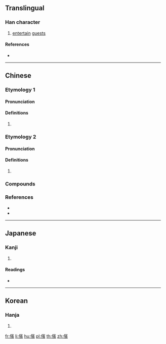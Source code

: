 {{character info/new}}
{{also|傧}}
==Translingual==

===Han character===
{{Han char|rn=9|rad=人|as=14|sn=16|four=23286|canj=OJMC|ids=⿰亻賓}}

# [[entertain]] [[guest]]s

====References====
* {{Han ref|kx=0119.240|dkj=01214|dj=0253.020|hdz=10232.030|uh=5110|ud=20752|bh=BEAA|bd=48810}}

----

==Chinese==

===Etymology 1===
{{zh-forms|s=傧}}

====Pronunciation====
{{zh-pron
|m=bīn
|c=ban3
|mc=y
|oc=y
|cat=
}}

====Definitions====
{{zh-hanzi}}

# {{rfdef|zh}}

===Etymology 2===
{{zh-forms|s=傧}}

====Pronunciation====
{{zh-pron
|m=bīn
|c=ban1
|mc=y
|oc=y
|cat=
}}

====Definitions====
{{zh-hanzi}}

# {{rfdef|zh}}

===Compounds===
{{zh-der|儐相|女儐相|男儐相}}

===References===
* {{R:twedu|A00256}}
* {{R:yue:Hanzi}}

{{attention|zh|please check}}

----

==Japanese==

===Kanji===
{{ja-kanji|grade=|rs=人14}}

# {{defn|lang=ja|sort=人14}}

====Readings====
* {{ja-readings|on=[[ひん]] (hin)|kun=[[すすめる]] (susumeru), [[うやまう]] (uyamau), [[あいさつ]] (aisatsu)}}

----

==Korean==

===Hanja===
{{ko-hanja|hangeul=빈|rv=bin|mr=pin}}

# {{defn|lang=ko|sort=人14}}

[[fr:儐]]
[[li:儐]]
[[hu:儐]]
[[pl:儐]]
[[th:儐]]
[[zh:儐]]